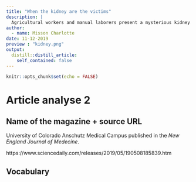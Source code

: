 ```yaml
---
title: "When the kidney are the victims"
description: |
  Agricultural workers and manual laborers present a mysterious kidney desease.
author:
  - name: Misson Charlotte
date: 11-12-2019
preview : "kidney.png"
output:
  distill::distill_article:
    self_contained: false
---
```


```r
knitr::opts_chunk$set(echo = FALSE)
```

# Article analyse 2

## Name of the magazine + source URL

University of Colorado Anschutz Medical Campus published in the *New England Journal of Medecine*. 

https://www.sciencedaily.com/releases/2019/05/190508185839.htm

## Vocabulary

